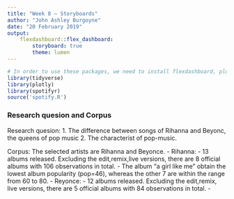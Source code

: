 ```yaml
---
title: "Week 8 — Storyboards"
author: "John Ashley Burgoyne"
date: "20 February 2019"
output: 
    flexdashboard::flex_dashboard:
        storyboard: true
        theme: lumen
---
```


```r
# In order to use these packages, we need to install flexdashboard, plotly, and Cairo.
library(tidyverse)
library(plotly)
library(spotifyr)
source('spotify.R')
```

### Research quesion and Corpus

Research quesion:
1. The difference between songs of Rihanna and Beyonc, the queens of pop music
2. The characterist of pop-music.

Corpus:
The selected artists are Rihanna and Beyonce.
- Rihanna:
  - 13 albums released. Excluding the edit,remix,live versions, there are 8 official albums with 106 observations in total. 
  - The album "a girl like me" obtain the lowest album popularity (pop=46), whereas the other 7 are within the range from 60 to 80.
- Reyonce:
  - 12 albums released. Excluding the edit,remix, live versions, there are 5 official albums with 84 observations in total.
  - 

